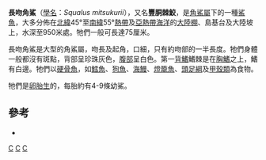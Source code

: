 {{Speciesbox 
| taxon = Squalus mitsukurii
| authority = Jordan & Snyder, 1903
| status = DD
| status_system = IUCN3.1
| status_ref = <ref name=iucn>Cavanagh, R.D., Lisney, T.J. & White, W. (2007). ''Squalus mitsukurii''. The IUCN Red List of Threatened Species {{doi|10.2305/IUCN.UK.2007.RLTS.T41877A10583487.en}}</ref>
| image = Squalus mitsukuri.JPG
| range_map = Squalus mitsukurii distmap.png
| range_map_width = 250px
| synonyms = ''Squalus acutirostris'' <small>Chu, Meng & Li, 1984</small>
}}
'''長吻角鯊'''（[[學名|學名]]：''Squalus mitsukurii''），又名'''豐胴棘鮫'''，是[[角鯊屬|角鯊屬]]下的一種[[鯊魚|鯊魚]]，大多分佈在[[北緯|北緯]]45°至[[南緯|南緯]]55°[[熱帶|熱帶]]及[[亞熱帶|亞熱帶]][[海洋|海洋]]的[[大陸棚|大陸棚]]、島基台及大陸坡上，水深至950米處。牠們一般可長達75厘米。

長吻角鯊是大型的角鯊屬，吻長及起角，口細，只有約吻部的一半長度。牠們身體一般都沒有斑點，背部呈珍珠灰色，[[腹部|腹部]]呈白色。第一[[背鰭|背鰭]]鰭棘是在[[胸鰭|胸鰭]]之上，鰭有白邊。牠們以[[硬骨魚|硬骨魚]]，如[[鱈魚|鱈魚]]、[[狗魚|狗魚]]、[[海鰻|海鰻]]、[[燈籠魚|燈籠魚]]、[[頭足綱|頭足綱]]及[[甲殼類|甲殼類]]為食物。

牠們是[[卵胎生|卵胎生]]的，每胎約有4-9條幼鯊。

==參考==
* {{FishBase_species| genus = Squalus | species = mitsukurii | month = 7 | year = 2006}}
{{Taxonbar}}

[[Category:1903年描述的鱼类|C]]
[[Category:角鯊屬|C]]
[[Category:1903年描述的魚類|C]]
